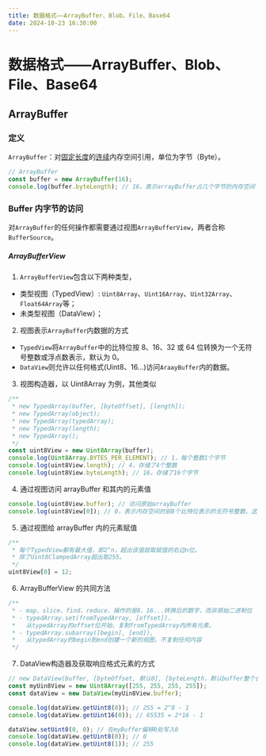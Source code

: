 ```yaml
---
title: 数据格式——ArrayBuffer、Blob、File、Base64
date: 2024-10-23 16:30:00
---
```


# 数据格式——ArrayBuffer、Blob、File、Base64

## ArrayBuffer

### 定义

`ArrayBuffer`：对<u>固定长度</u>的<u>连续</u>内存空间引用，单位为字节（Byte）。

```javascript
// ArrayBuffer
const buffer = new ArrayBuffer(16);
console.log(buffer.byteLength); // 16，表示arrayBuffer占几个字节的内存空间
```

### Buffer 内字节的访问

对`ArrayBuffer`的任何操作都需要通过视图`ArrayBufferView`，两者合称`BufferSource`。

##### ArrayBufferView

1. `ArrayBufferView`包含以下两种类型，

- 类型视图（TypedView）: `Uint8Array`、`Uint16Array`、`Uint32Array`、`Float64Array`等；
- 未类型视图（DataView）；

2. 视图表示`ArrayBuffer`内数据的方式

- `TypedView`将`ArrayBuffer`中的比特位按 8、16、32 或 64 位转换为一个无符号整数或浮点数表示，默认为 0。
- `DataView`则允许以任何格式(Uint8、16...)访问`AraayBuffer`内的数据。

3. 视图构造器，以 Uint8Array 为例，其他类似

```javascript
/**
 * new TypedArray(buffer, [byteOffset], [length]);
 * new TypedArray(object);
 * new TypedArray(typedArray);
 * new TypedArray(length);
 * new TypedArray();
 */
const uint8View = new Uint8Array(buffer);
console.log(Uint8Array.BYTES_PER_ELEMENT); // 1，每个整数1个字节
console.log(uint8View.length); // 4，存储了4个整数
console.log(uint8View.byteLength); // 16，存储了16个字节
```

4. 通过视图访问 arrayBuffer 和其内的元素值

```javascript
console.log(uint8View.buffer); // 访问原始arrayBuffer
console.log(uint8View[0]); // 0，表示内存空间的前8个比特位表示的无符号整数，这里是默认值0
```

5. 通过视图给 arrayBuffer 内的元素赋值

```javascript
/**
 * 每个TypedView都有最大值，即2^n，超出该值就取赋值的右边n位。
 * 除了Uint8ClampedArray超出取255。
 */
uint8View[0] = 12;
```

6. ArrayBufferView 的共同方法

```javascript
/**
 * - map、slice、find、reduce，操作的是8、16...转换后的数字，而非原始二进制位
 * - typedArray.set(fromTypedArray, [offset])，
 *   从typedArray的offset位开始，复制fromTypedArray内所有元素。
 * - typedArray.subarray([begin], [end]),
 *   从typedArray的begin到end创建一个新的视图，不复制任何内容
 */
```

7. DataView构造器及获取响应格式元素的方式
```javascript
// new DataView(buffer, [byteOffset, 默认0], [byteLength，默认buffer整个长度]);
const myUin8View = new Uint8Array([255, 255, 255, 255]);
const dataView = new DataView(myUin8View.buffer);

console.log(dataView.getUint8(0)); // 255 = 2^8 - 1
console.log(dataView.getUint16(0)); // 65535 = 2*16 - 1

dataView.setUint8(0, 0); // 在myBuffer偏移0处写入0
console.log(dataView.getUint8(0)); // 0
console.log(dataView.getUint8(1)); // 255
```



